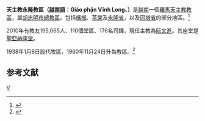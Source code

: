 {{Infobox Roman Catholic diocese
|Roman Catholic Diocese of = 天主教永隆教區
|Latin name of diocese = Dioecesis Vinhlongensis
|image =[[File:Nhà_thờ_chánh_tòa_Vĩnh_Long.jpg|250px]]
|caption = 聖亞納座堂
|location = [[越南|越南]]
|territory = [[檳椥省|檳椥]]、[[茶榮省|茶榮]]及[[永隆省|永隆省]]，以及[[同塔省|同塔省]]的部分地區
|population = 195,065
|rite = 拉丁禮
|patron =
|province = 胡志明市
|established = 1960年
|cathedral = [[聖亞納主教座堂_(永隆)|聖亞納座堂]] 
|副主教座堂 =
|leadership = 主教
|website =
|教宗 = 
|metropolitan =
|ordinary = 阮文進
|coadjutor bishop =
|emeritus =
}}
'''天主教永隆教區（[[越南語|越南語]]：Giáo phận Vĩnh Long、{{lang-la|Dioecesis Vinhlongensis}}）'''是[[越南|越南]]一個[[羅馬天主教|羅馬天主教]][[教區|教區]]，屬[[天主教胡志明市總教區|胡志明市總教區]]。包括[[檳椥省|檳椥]]、[[茶榮省|茶榮]]及[[永隆省|永隆省]]，以及[[同塔省|同塔省]]的部分地區。<ref name="family">{{cite news|publisher=[[天主教亞洲通訊社|天主教亞洲通訊社]]|date=2006年5月19日|title=南部教區推動教友家庭活出天主聖言|url=http://www.cathnewschina.com/2006/05/19/VT00287/}}{{Dead link|date=2018年7月 |bot=InternetArchiveBot |fix-attempted=no }}</ref>  

2010年有教友195,065人、110個堂區、176名司鐸。現任主教為[[阮文進|阮文進]]。其座堂是[[聖亞納主教座堂_(永隆)|聖亞納座堂]]。

1938年1月8日設代牧區，1960年11月24日升為教區。<ref name="">{{cite journal
|journal=[[宗座公報|宗座公報]]
|publisher=梵蒂岡出版社
|date=1975年1月30日
|volume=67
|title=Quibusdam territoriis detractis a dioecesi Nhatrangensi nova conditur, nomine « Phanthiêtensis ».
|page=170
|url=http://www.vatican.va/archive/aas/documents/AAS%2067%20%5B1975%5D%20-%20ocr.pdf
|access-date=2012年2月28日
|archive-date=2016年3月3日
|archive-url=https://web.archive.org/web/20160303191138/http://www.vatican.va/archive/aas/documents/AAS%2067%20%5B1975%5D%20-%20ocr.pdf
|dead-url=no
}}</ref>

==参考文献==
<div class="references-small">
<references></references>
</div>

{{天主教越南教省}}
[[Category:越南天主教教區|V]]